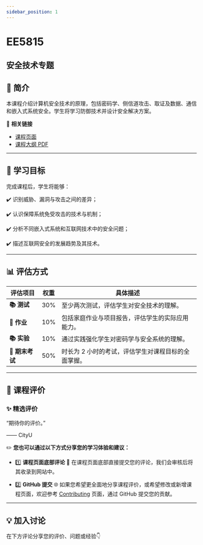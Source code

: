 ```yaml
---
sidebar_position: 1
---
```


# EE5815
## 安全技术专题

## **📘 简介**
本课程介绍计算机安全技术的原理，包括密码学、侧信道攻击、取证及数据、通信和嵌入式系统安全。学生将学习防御技术并设计安全解决方案。

🔗 **相关链接**
- [课程页面](https://www.cityu.edu.hk/catalogue/pg/202425/course/EE5815.htm)
- [课程大纲 PDF](https://www.cityu.edu.hk/catalogue/pg/202425/course/EE5815.pdf)

---

## **🎯 学习目标**

完成课程后，学生将能够：

✔️ 识别威胁、漏洞与攻击之间的差异；

✔️ 认识保障系统免受攻击的技术与机制；

✔️ 分析不同嵌入式系统和互联网技术中的安全问题；

✔️ 描述互联网安全的发展趋势及其技术。

---

## **📊 评估方式**

| **评估项目**          | **权重** | **具体描述**                                                                                       |
|----------------------|---------|---------------------------------------------------------------------------------------------------|
| **📚 测试**            | 30%     | 至少两次测试，评估学生对安全技术的理解。                                                         |
| **📝 作业**           | 10%     | 包括家庭作业与项目报告，评估学生的实际应用能力。                                                  |
| **📚 实验**           | 10%     | 通过实践强化学生对密码学与安全系统的理解。                                                       |
| **📖 期末考试**       | 50%     | 时长为 2 小时的考试，评估学生对课程目标的全面掌握。                                                |

---

## **💬 课程评价**

### ✨ **精选评价**
<div className={commentStyles.commentBox}>
    <p className={commentStyles.commentText}>
        “期待你的评价。”
    </p>
    <p className={commentStyles.commentAuthor}>—— CityU</p>
</div>

✏️ **您也可以通过以下方式分享您的学习体验和建议：**

- 1️⃣ **课程页面底部评论**
💬 在课程页面底部直接提交您的评论，我们会审核后将其收录到网站中。

- 2️⃣ **GitHub 提交**
🌐 如果您希望更全面地分享课程评价，或希望修改或新增课程页面，欢迎参考 [Contributing](/contributing) 页面，通过 GitHub 提交您的贡献。

---

## **💡 加入讨论**

在下方评论分享您的评价、问题或经验👇
<Utterances />
